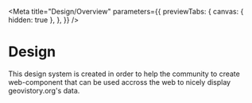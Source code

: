 
<Meta
  title="Design/Overview"
  parameters={{
    previewTabs: {
      canvas: { hidden: true },
    },
  }}
/>

# Design

This design system is created in order to help the community to create web-component that can be used accross the web to nicely display geovistory.org's data.
